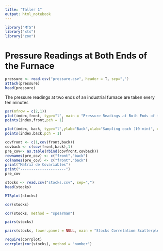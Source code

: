 ```yaml
---
title: "Taller 1"
output: html_notebook
---
```


```r
library("MTS")
library("xts")
library("zoo")
```

# Pressure Readings at Both Ends of the Furnace

```r
pressure <- read.csv("pressure.csv", header = T, sep=",")
attach(pressure)
head(pressure)
```

The pressure readings at two ends of an industrial furnace are taken every ten minutes

```r
par(mfrow = c(2,1))
plot(index,front, type="l", main = "Pressure Readings at Both Ends of the Furnace",xlab="Sampling each (10 min)",ylab="Front", cex.main = 0.8)
points(index,front,pch = 1)

plot(index, back, type="l",ylab="Back",xlab="Sampling each (10 min)", cex.main = 0.8)
points(index,back,pch = 1)
```

```r

covfront <- c(1,cov(front,back))
covback <- c(cov(front,back),1)
pre_cov<- as.table(rbind(covfront,covback))
rownames(pre_cov) <- c("front","back")
colnames(pre_cov) <- c("front","back")
print("Matriz de Covariables")
print("---------------------")
pre_cov
```


```r
stocks <- read.csv("stocks.csv", sep=",")
head(stocks)
```

```r
MTSplot(stocks)
```


```r
cor(stocks)
```
```r
cor(stocks, method = "spearman")
```
```r
pairs(stocks)
```


```r
pairs(stocks, lower.panel = NULL, main = "Stocks Correlation Scatterplots")
```

```r
require(corrplot)
corrplot(cor(stocks), method = "number")
```

